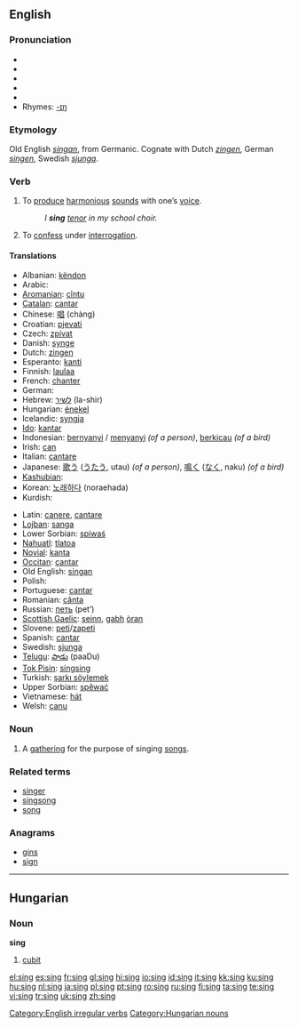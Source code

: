 ==English==

===Pronunciation===
*{{IPA|/sɪŋ/}}
*{{AHD|/sĭng/}}
*{{SAMPA|/sIN/}}
*{{audio|en-uk-sing.ogg|Audio (UK)}}
*{{audio|en-us-sing.ogg|Audio (US)}}
*Rhymes: [[Rhymes:English:-ɪŋ|-ɪŋ]]

===Etymology===
Old English ''[[singan]]'', from Germanic.  Cognate with Dutch ''[[zingen]]'', German ''[[singen]]'', Swedish ''[[sjunga]]''.

===Verb===
{{en-verb|sings|singing|sang|sung}}

# To [[produce]] [[harmonious]] [[sound]]s with one’s [[voice]].
#: ''I '''sing''' [[tenor]] in my school choir.''
# {{slang}} To [[confess]] under [[interrogation]].

====Translations====
{{trans-top}}
*Albanian: [[këndon]]
*Arabic: {{ARchar|[[غنى]]}} {{IPAchar|(ğániya)}}
*[[Aromanian]]: [[cîntu]]
*[[Catalan]]: [[cantar]]
*Chinese: [[唱]] (chàng)
*Croatian: [[pjevati]]
*Czech: [[zpívat]]
*Danish: [[synge]]
*Dutch: [[zingen]]
*Esperanto: [[kanti]]
*Finnish: [[laulaa]]
*French: [[chanter]]
*German: {{t+|de|singen}}
*Hebrew: [[לשיר]] (la-shir)
*Hungarian: [[énekel]]
*Icelandic: [[syngja]]
*[[Ido]]: [[kantar]]
*Indonesian: [[nyanyi|bernyanyi]] / [[nyanyi|menyanyi]] ''(of a person)'', [[kicau|berkicau]] ''(of a bird)''
*Irish: [[can]]
*Italian: [[cantare]]
*Japanese: [[歌う]] ([[うたう]], utau) ''(of a person)'', [[鳴く]] ([[なく]], naku) ''(of a bird)''
*[[Kashubian]]: {{t|csb|spiéwac|xs=Kashubian}}
*Korean: [[노래하다]] (noraehada)
*Kurdish: {{KUchar|[[گۆرانی وتن]]}}
{{trans-mid}}
*Latin: [[canere]], [[cantare]]
*[[Lojban]]: [[sanga]]
*Lower Sorbian: [[spiwaś]]
*[[Nahuatl]]: [[tlatoa]]
*[[Novial]]: [[kanta]]
*[[Occitan]]: [[cantar]]
*Old English: [[singan]]
*Polish: {{t+|pl|śpiewać}}
*Portuguese: [[cantar]]
*Romanian: [[cânta]]
*Russian: [[петь]] (pet’)
*[[Scottish Gaelic]]: [[seinn]], [[gabh]] [[òran]]
*Slovene: [[peti]]/[[zapeti]]
*Spanish: [[cantar]]
*Swedish: [[sjunga]]
*[[Telugu]]: [[పాడు]] (paaDu)
*[[Tok Pisin]]: [[singsing]]
*Turkish: [[şarkı söylemek]]
*Upper Sorbian: [[spěwać]]
*Vietnamese: [[hát#Vietnamese|hát]]
*Welsh: [[canu]]
{{trans-bottom}}

===Noun===
{{en-noun}}

# A [[gathering]] for the purpose of singing [[song]]s.

===Related terms===
*[[singer]]
*[[singsong]]
*[[song]]

===Anagrams===
*[[gins]]
*[[sign]]

[[Category:English irregular verbs]]

----

==Hungarian==

===Noun===
'''sing'''

# [[cubit]]

[[Category:Hungarian nouns]]

[[el:sing]]
[[es:sing]]
[[fr:sing]]
[[gl:sing]]
[[hi:sing]]
[[io:sing]]
[[id:sing]]
[[it:sing]]
[[kk:sing]]
[[ku:sing]]
[[hu:sing]]
[[nl:sing]]
[[ja:sing]]
[[pl:sing]]
[[pt:sing]]
[[ro:sing]]
[[ru:sing]]
[[fi:sing]]
[[ta:sing]]
[[te:sing]]
[[vi:sing]]
[[tr:sing]]
[[uk:sing]]
[[zh:sing]]